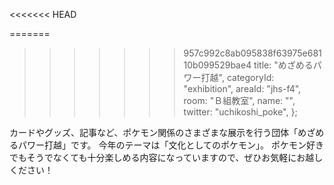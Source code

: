 <<<<<<< HEAD

=======
>>>>>>> 957c992c8ab095838f63975e68110b099529bae4
  title: "めざめるパワー打越",
  categoryId: "exhibition",
  areaId: "jhs-f4",
  room: "Ｂ組教室",
  name: "",
  twitter: "uchikoshi_poke",
};

カードやグッズ、記事など、ポケモン関係のさまざまな展示を行う団体「めざめるパワー打越」です。
今年のテーマは「文化としてのポケモン」。
ポケモン好きでもそうでなくても十分楽しめる内容になっていますので、ぜひお気軽にお越しください！
